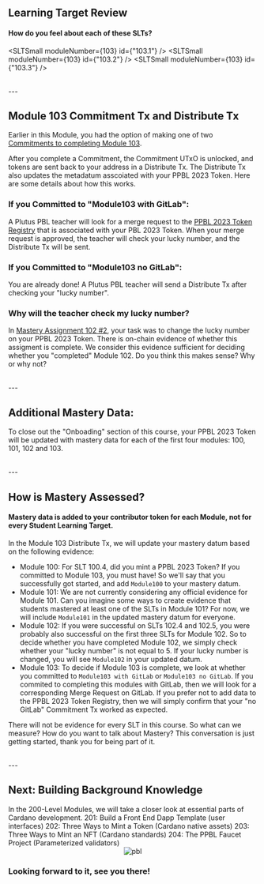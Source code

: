 
## Learning Target Review
#### How do you feel about each of these SLTs?
<SLTSmall moduleNumber={103} id={"103.1"} />
<SLTSmall moduleNumber={103} id={"103.2"} />
<SLTSmall moduleNumber={103} id={"103.3"} />

<br />
---

## Module 103 Commitment Tx and Distribute Tx
Earlier in this Module, you had the option of making one of two [Commitments to completing Module 103](/module/103/commit).

After you complete a Commitment, the Commitment UTxO is unlocked, and tokens are sent back to your address in a Distribute Tx. The Distribute Tx also updates the metadatum asscoiated with your PPBL 2023 Token. Here are some details about how this works.

### If you Committed to "Module103 with GitLab":
A Plutus PBL teacher will look for a merge request to the [PPBL 2023 Token Registry](https://gitlab.com/gimbalabs/ppbl-2023/ppbl-2023-token-registry) that is associated with your PBL 2023 Token. When your merge request is approved, the teacher will check your lucky number, and the Distribute Tx will be sent.

### If you Committed to "Module103 no GitLab":
You are already done! A Plutus PBL teacher will send a Distribute Tx after checking your "lucky number".

### Why will the teacher check my lucky number?
In [Mastery Assignment 102 #2](/modules/102/assignment1022), your task was to change the lucky number on your PPBL 2023 Token. There is on-chain evidence of whether this assigment is complete. We consider this evidence sufficient for deciding whether you "completed" Module 102. Do you think this makes sense? Why or why not?

<br />
---

## Additional Mastery Data:
To close out the "Onboading" section of this course, your PPBL 2023 Token will be updated with mastery data for each of the first four modules: 100, 101, 102 and 103.

<br />
---

## How is Mastery Assessed?
#### Mastery data is added to your contributor token for each Module, not for every Student Learning Target.

In the Module 103 Distribute Tx, we will update your mastery datum based on the following evidence:

- Module 100: For SLT 100.4, did you mint a PPBL 2023 Token? If you committed to Module 103, you must have! So we'll say that you successfully got started, and add `Module100` to your mastery datum.
- Module 101: We are not currently considering any official evidence for Module 101. Can you imagine some ways to create evidence that students mastered at least one of the SLTs in Module 101? For now, we will include `Module101` in the updated mastery datum for everyone.
- Module 102: If you were successful on SLTs 102.4 and 102.5, you were probably also successful on the first three SLTs for Module 102. So to decide whether you have completed Module 102, we simply check whether your "lucky number" is not equal to 5. If your lucky number is changed, you will see `Module102` in your updated datum.
- Module 103: To decide if Module 103 is complete, we look at whether you committed to `Module103 with GitLab` or `Module103 no GitLab`. If you commited to completing this modules with GitLab, then we will look for a corresponding Merge Request on GitLab. If you prefer not to add data to the PPBL 2023 Token Registry, then we will simply confirm that your "no GitLab" Commitment Tx worked as expected.

There will not be evidence for every SLT in this course. So what can we measure? How do you want to talk about Mastery? This conversation is just getting started, thank you for being part of it.

<br />
---

## Next: Building Background Knowledge


<Grid templateColumns="repeat(2, 1fr)" gap={5}>
  <GridItem colSpan={[2,1]}>
    <Text>
    In the 200-Level Modules, we will take a closer look at essential parts of Cardano development.
    </Text>
    <UnorderedList>
    <ListItem>
      201: Build a Front End Dapp Template (user interfaces)
    </ListItem>
    <ListItem>
      202: Three Ways to Mint a Token (Cardano native assets)
    </ListItem>
    <ListItem>
      203: Three Ways to Mint an NFT (Cardano standards)
    </ListItem>
    <ListItem>
      204: The PPBL Faucet Project (Parameterized validators)
    </ListItem>
    </UnorderedList>
  </GridItem>
  <Center>
    <Image src="/PBLFramework.png" alt="pbl" width={300} height={300} />
  </Center>
</Grid>

### Looking forward to it, see you there!


